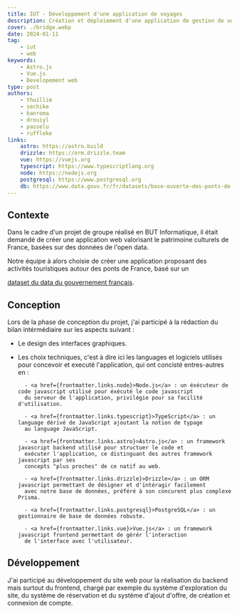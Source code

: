 ```yaml
---
title: IUT - Développement d'une application de voyages
description: Création et déploiement d'une application de gestion de voyages
cover: ./bridge.webp
date: 2024-01-11
tag:
    - iut
    - web
keywords:
    - Astro.js
    - Vue.js
    - Developement web
type: post
authors:
    - thuillim
    - sechike
    - banroma
    - drouiyl
    - passelu
    - ruffleke
links:
    astro: https://astro.build
    drizzle: https://orm.drizzle.team
    vue: https://vuejs.org
    typescript: https://www.typescriptlang.org
    node: https://nodejs.org
    postgresql: https://www.postgresql.org
    db: https://www.data.gouv.fr/fr/datasets/base-ouverte-des-ponts-de-france/
---
```



## Contexte

Dans le cadre d'un projet de groupe réalisé en BUT Informatique,
il était demandé de créer une application web valorisant le patrimoine
culturels de France, basées sur des données de l'open data.

Notre équipe à alors choisie de créer une application proposant des
activités touristiques autour des ponts de France, basé sur un

<a href={frontmatter.links.db}>dataset du data du gouvernement français</a>.

## Conception

Lors de la phase de conception du projet, j'ai participé à la rédaction
du bilan intérmédiaire sur les aspects suivant :

- Le design des interfaces graphiques.

- Les choix techniques, c'est à dire ici les languages et logiciels utilisés pour
  concevoir et executé l'application, qui ont concisté entres-autres en :

        - <a href={frontmatter.links.node}>Node.js</a> : un éxécuteur de code javascript utilisé pour éxécuté le code javascript
        du serveur de l'application, privilégie pour sa facilité d'utilisation.

        - <a href={frontmatter.links.typescript}>TypeScript</a> : un language dérivé de JavaScript ajoutant la notion de typage
        au language JavaScript.

        - <a href={frontmatter.links.astro}>Astro.js</a> : un framework javascript backend utilisé pour structuer le code et
        exécuter l'application, ce distinguant des autres framework javascript par ses
        concepts "plus proches" de ce natif au web.

        - <a href={frontmatter.links.drizzle}>Drizzle</a> : un ORM javascript permettant de désigner et d'intéragir facilement
        avec notre base de données, préféré à son concurent plus complexe Prisma.

        - <a href={frontmatter.links.postgresql}>PostgreSQL</a> : un gestionnaire de base de données robuste.

        - <a href={frontmatter.links.vue}>Vue.js</a> : un framework javascript frontend permettant de gérér l'interaction
        de l'interface avec l'utilisateur.

## Développement

J'ai participé au développement du site web pour la réalisation du backend
mais surtout du frontend, chargé par exemple du système d'exploration du site,
du système de réservation et du système d'ajout d'offre, de création et connexion de compte.
